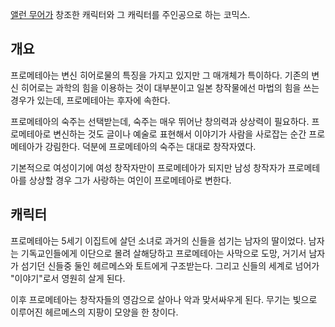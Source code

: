 [[앨런 무어]]가 창조한 캐릭터와 그 캐릭터를 주인공으로 하는 코믹스.

== 개요 ==
프로메테아는 변신 히어로물의 특징을 가지고 있지만 그 매개체가 특이하다.  기존의 변신 히어로는 과학의 힘을 이용하는 것이 대부분이고 일본 창작물에선 마법의 힘을 쓰는 경우가 있는데, 프로메테아는 후자에 속한다.

프로메테아의 숙주는 선택받는데, 숙주는 매우 뛰어난 창의력과 상상력이 필요하다.  프로메테아로 변신하는 것도 글이나 예술로 표현해서 이야기가 사람을 사로잡는 순간 프로메테아가 강림한다.  덕분에 프로메테아의 숙주는 대대로 창작자였다.

기본적으로 여성이기에 여성 창작자만이 프로메테아가 되지만 남성 창작자가 프로메테아를 상상할 경우 그가 사랑하는 여인이 프로메테아로 변한다.

== 캐릭터 ==
프로메테아는 5세기 이집트에 살던 소녀로 과거의 신들을 섬기는 남자의 딸이었다.  남자는 기독교인들에게 이단으로 몰려 살해당하고 프로메테아는 사막으로 도망, 거기서 남자가 섬기던 신들중 둘인 헤르메스와 토트에게 구조받는다.  그리고 신들의 세계로 넘어가 "이야기"로서 영원히 살게 된다.

이후 프로메테아는 창작자들의 영감으로 살아나 악과 맞서싸우게 된다.  무기는 빛으로 이루어진 헤르메스의 지팡이 모양을 한 창이다.

